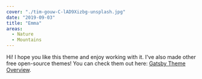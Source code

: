 ```yaml
---
cover: "./tim-gouw-C-lAD9Xizbg-unsplash.jpg"
date: "2019-09-03"
title: "Emma"
areas:
  - Nature
  - Mountains
---
```


Hi! I hope you like this theme and enjoy working with it. I've also made other free open-source themes! You can check them out here: [Gatsby Theme Overview](https://themes.lekoarts.de).

